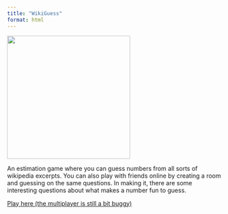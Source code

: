```yaml
---
title: "WikiGuess"
format: html
---
```


![](../assets/images/wikiguess.png){width=3in}

An estimation game where you can guess numbers from all sorts of wikipedia excerpts. You can also play with friends online by creating a room and guessing on the same questions. In making it, there are some interesting questions about what makes a number fun to guess. 

[Play here (the multiplayer is still a bit buggy)](https://www.wikiguess.io)
